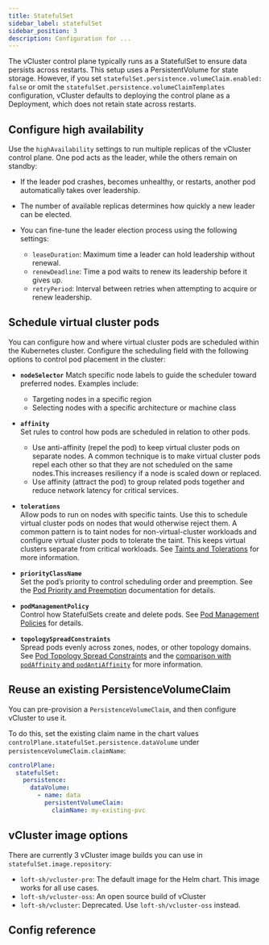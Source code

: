 ```yaml
---
title: StatefulSet
sidebar_label: statefulSet
sidebar_position: 3
description: Configuration for ...
---
```



The vCluster control plane typically runs as a StatefulSet to ensure data persists across restarts. This setup uses a PersistentVolume for state storage. However, if you set `statefulSet.persistence.volumeClaim.enabled: false` or omit the `statefulSet.persistence.volumeClaimTemplates` configuration, vCluster defaults to deploying the control plane as a Deployment, which does not retain state across restarts.

## Configure high availability

Use the `highAvailability` settings to run multiple replicas of the vCluster control plane. One pod acts as the leader, while the others remain on standby:

- If the leader pod crashes, becomes unhealthy, or restarts, another pod automatically takes over leadership.

- The number of available replicas determines how quickly a new leader can be elected.

- You can fine-tune the leader election process using the following settings:
  - `leaseDuration`: Maximum time a leader can hold leadership without renewal.
  - `renewDeadline`: Time a pod waits to renew its leadership before it gives up.
  - `retryPeriod`: Interval between retries when attempting to acquire or renew leadership.

## Schedule virtual cluster pods

You can configure how and where virtual cluster pods are scheduled within the Kubernetes cluster. Configure the scheduling field with the following options to control pod placement in the cluster:

- **`nodeSelector`**
  Match specific node labels to guide the scheduler toward preferred nodes. Examples include:  
  - Targeting nodes in a specific region  
  - Selecting nodes with a specific architecture or machine class

- **`affinity`**  
  Set rules to control how pods are scheduled in relation to other pods.  
  - Use anti-affinity (repel the pod) to keep virtual cluster pods on separate nodes. A common technique is to make virtual cluster pods repel each other so that they are not scheduled on the same nodes.This increases resiliency if a node is scaled down or replaced.  
  - Use affinity (attract the pod) to group related pods together and reduce network latency for critical services.

- **`tolerations`**  
  Allow pods to run on nodes with specific taints. Use this to schedule virtual cluster pods on nodes that would otherwise reject them. A common pattern is to taint nodes for non-virtual-cluster workloads and configure virtual cluster pods to tolerate the taint. This keeps virtual clusters separate from critical workloads. See [Taints and Tolerations](https://kubernetes.io/docs/concepts/scheduling-eviction/taint-and-toleration/) for more information.

- **`priorityClassName`**  
  Set the pod’s priority to control scheduling order and preemption. See the [Pod Priority and Preemption](https://kubernetes.io/docs/concepts/scheduling-eviction/pod-priority-preemption/) documentation for details.

- **`podManagementPolicy`**  
  Control how StatefulSets create and delete pods. See [Pod Management Policies](https://kubernetes.io/docs/concepts/workloads/controllers/statefulset/#pod-management-policies) for details.

- **`topologySpreadConstraints`**  
  Spread pods evenly across zones, nodes, or other topology domains. See [Pod Topology Spread Constraints](https://kubernetes.io/docs/concepts/scheduling-eviction/topology-spread-constraints/) and the [comparison with `podAffinity` and `podAntiAffinity`](https://kubernetes.io/docs/concepts/scheduling-eviction/topology-spread-constraints/#comparison-with-podaffinity-podantiaffinity) for more information.

<!-- vale off -->
## Reuse an existing PersistenceVolumeClaim
<!-- vale off -->

You can pre-provision a `PersistenceVolumeClaim`, and then configure vCluster to use it.

To do this, set the existing claim name in the chart values `controlPlane.statefulSet.persistence.dataVolume` under `persistenceVolumeClaim.claimName`:

```yaml
controlPlane:
  statefulSet:
    persistence:
      dataVolume:
        - name: data
          persistentVolumeClaim:
            claimName: my-existing-pvc
```

## vCluster image options

There are currently 3 vCluster image builds you can use in `statefulSet.image.repository`: 

- `loft-sh/vcluster-pro`: The default image for the Helm chart. This image works for all use cases.
- `loft-sh/vcluster-oss`: An open source build of vCluster
- `loft-sh/vcluster`: Deprecated. Use `loft-sh/vcluster-oss` instead.

## Config reference

<ControlPlaneStatefulSet/>
